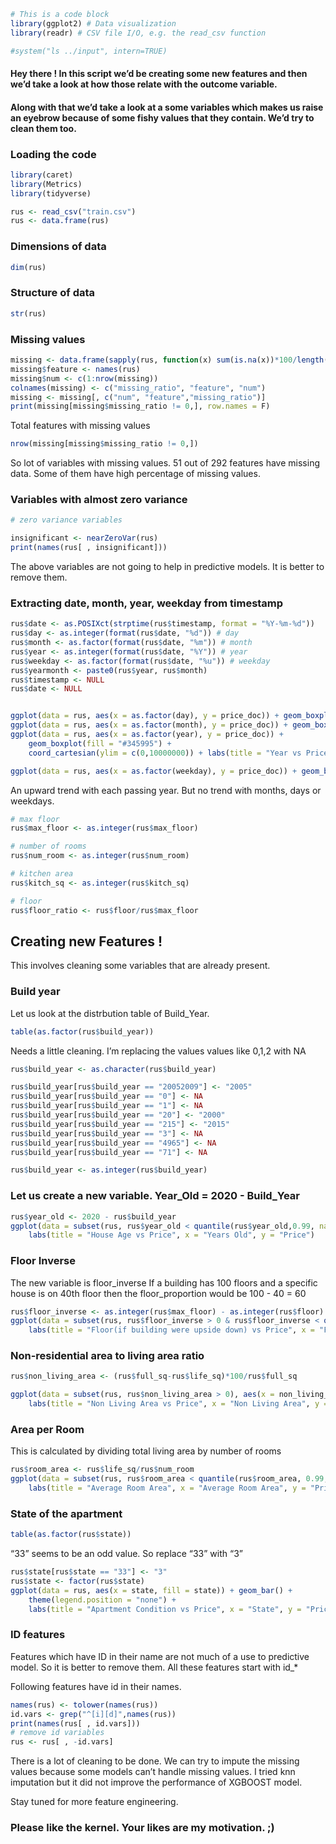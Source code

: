 
```r
# This is a code block
library(ggplot2) # Data visualization
library(readr) # CSV file I/O, e.g. the read_csv function
```
```r
#system("ls ../input", intern=TRUE)
```

#### Hey there ! In this script we'd be creating some new features and then we'd take a look at how those relate with the outcome variable.

#### Along with that we'd take a look at a some variables which makes us raise an eyebrow because of some fishy values that they contain. We'd try to clean them too.


### Loading the code
```r
library(caret)
library(Metrics)
library(tidyverse)

rus <- read_csv("train.csv")
rus <- data.frame(rus)
```

### Dimensions of data
```r
dim(rus)
```

### Structure of data
```r

str(rus)

```

### Missing values
```r
missing <- data.frame(sapply(rus, function(x) sum(is.na(x))*100/length(x)))
missing$feature <- names(rus)
missing$num <- c(1:nrow(missing))
colnames(missing) <- c("missing_ratio", "feature", "num")
missing <- missing[, c("num", "feature","missing_ratio")]
print(missing[missing$missing_ratio != 0,], row.names = F)

```

Total features with missing values
```r
nrow(missing[missing$missing_ratio != 0,])

```


So lot of variables with missing values. 51 out of 292 features have missing data. Some of them have high percentage of missing values.

### Variables with almost zero variance

```r
# zero variance variables

insignificant <- nearZeroVar(rus)
print(names(rus[ , insignificant]))

```

The above variables are not going to help in predictive models. It is better to remove them.

### Extracting date, month, year, weekday from timestamp

```r
rus$date <- as.POSIXct(strptime(rus$timestamp, format = "%Y-%m-%d"))
rus$day <- as.integer(format(rus$date, "%d")) # day
rus$month <- as.factor(format(rus$date, "%m")) # month
rus$year <- as.integer(format(rus$date, "%Y")) # year
rus$weekday <- as.factor(format(rus$date, "%u")) # weekday
rus$yearmonth <- paste0(rus$year, rus$month)
rus$timestamp <- NULL
rus$date <- NULL


ggplot(data = rus, aes(x = as.factor(day), y = price_doc)) + geom_boxplot(fill = "#5C7457") + labs(title = "Date of the month vs Price", x = "Date", y = "Price")
ggplot(data = rus, aes(x = as.factor(month), y = price_doc)) + geom_boxplot(fill = "#EAC435") + labs(title = "Month vs Price", x = "Month", y = "Price")
ggplot(data = rus, aes(x = as.factor(year), y = price_doc)) + 
    geom_boxplot(fill = "#345995") +
    coord_cartesian(ylim = c(0,10000000)) + labs(title = "Year vs Price", x = "Year", y = "Price")

ggplot(data = rus, aes(x = as.factor(weekday), y = price_doc)) + geom_boxplot(fill = "#E40066") + labs(title = "Day of the week vs Price", x = "Day", y = "Price")

```

An upward trend with each passing year. But no trend with months, days or weekdays.

```r
# max floor
rus$max_floor <- as.integer(rus$max_floor)

# number of rooms
rus$num_room <- as.integer(rus$num_room)

# kitchen area
rus$kitch_sq <- as.integer(rus$kitch_sq)

# floor
rus$floor_ratio <- rus$floor/rus$max_floor

```

## Creating new Features !

This involves cleaning some variables that are already present.

### Build year

Let us look at the distrbution table of Build_Year.
```r
table(as.factor(rus$build_year))

```

Needs a little cleaning. I'm replacing the values values like 0,1,2 with NA


```r

rus$build_year <- as.character(rus$build_year)

rus$build_year[rus$build_year == "20052009"] <- "2005"
rus$build_year[rus$build_year == "0"] <- NA
rus$build_year[rus$build_year == "1"] <- NA
rus$build_year[rus$build_year == "20"] <- "2000"
rus$build_year[rus$build_year == "215"] <- "2015"
rus$build_year[rus$build_year == "3"] <- NA
rus$build_year[rus$build_year == "4965"] <- NA
rus$build_year[rus$build_year == "71"] <- NA

rus$build_year <- as.integer(rus$build_year)
```

### Let us create a new variable. Year_Old = 2020 - Build_Year

```r
rus$year_old <- 2020 - rus$build_year
ggplot(data = subset(rus, rus$year_old < quantile(rus$year_old,0.99, na.rm = T) & rus$year_old > quantile(rus$year_old, 0.01, na.rm = T)), aes(x = year_old, y = price_doc)) + geom_jitter(alpha = 0.4, color = "#A2FAA3") + scale_x_continuous(breaks = seq(0,2000,50)) +
    labs(title = "House Age vs Price", x = "Years Old", y = "Price")

```


### Floor Inverse

The new variable is floor_inverse If a building has 100 floors and a specific house is on 40th floor then the floor_proportion would be 100 - 40 = 60

```r
rus$floor_inverse <- as.integer(rus$max_floor) - as.integer(rus$floor)
ggplot(data = subset(rus, rus$floor_inverse > 0 & rus$floor_inverse < quantile(rus$floor_inverse, 0.99, na.rm = T)), aes( x = floor_inverse, y = price_doc)) + geom_jitter(alpha = 0.4, color = "#4F759B") +
    labs(title = "Floor(if building were upside down) vs Price", x = "Floor Inverse", y = "Price")


```

### Non-residential area to living area ratio

```r
rus$non_living_area <- (rus$full_sq-rus$life_sq)*100/rus$full_sq

ggplot(data = subset(rus, rus$non_living_area > 0), aes(x = non_living_area, y = price_doc)) + geom_point(alpha = 0.4, color = "#1E555C") +
    labs(title = "Non Living Area vs Price", x = "Non Living Area", y = "Price")


```

### Area per Room

This is calculated by dividing total living area by number of rooms

```r
rus$room_area <- rus$life_sq/rus$num_room
ggplot(data = subset(rus, rus$room_area < quantile(rus$room_area, 0.99, na.rm = T)), aes(x = room_area, y = price_doc)) + geom_jitter(alpha = 0.8, color = "#04724D") +
    labs(title = "Average Room Area", x = "Average Room Area", y = "Price")


```

### State of the apartment

```r
table(as.factor(rus$state))
```

"33" seems to be an odd value.
So replace "33" with "3"

```r
rus$state[rus$state == "33"] <- "3"
rus$state <- factor(rus$state)
ggplot(data = rus, aes(x = state, fill = state)) + geom_bar() +
    theme(legend.position = "none") +
    labs(title = "Apartment Condition vs Price", x = "State", y = "Price")


```

### ID features

Features which have ID in their name are not much of a use to predictive model. So it is better to remove them. All these features start with id_*

Following features have id in their names.
```r
names(rus) <- tolower(names(rus))
id.vars <- grep("^[i][d]",names(rus))
print(names(rus[ , id.vars]))
# remove id variables
rus <- rus[ , -id.vars]

```

There is a lot of cleaning to be done. We can try to impute the missing values because some models can't handle missing values. I tried knn imputation but it did not improve the performance of XGBOOST model.

Stay tuned for more feature engineering.

### Please like the kernel. Your likes are my motivation. ;)


